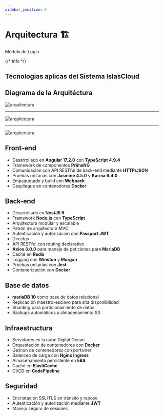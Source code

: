 ```yaml
---
sidebar_position: 6
---
```




# Arquitectura 🏗️

<Highlight color="#999999">Módulo de Login</Highlight>

{/* <span class="badge badge--info">Info</span> */}
<br/>

## Técnologias aplicas del Sistema <span className="tituloIslasCloudnormal">Islas</span><span className="tituloIslasCloud font-black ">Cloud</span>

## Diagrama de la Arquitéctura 
![arquitectura](/img/diagrama.png "Arquitectura")

---

![arquitectura](/img/diagrama-1.png "Arquitectura")

---

![arquitectura](/img/diagrama-2.png "Arquitectura")
## Front-end
- Desarrollado en **Angular 17.2.0** con **TypeScript 4.9.4**
- Framework de componentes **PrimeNG** 
- Comunicación con API RESTful de back-end mediante **HTTP/JSON**
- Pruebas unitarias con **Jasmine 4.5.0** y **Karma 6.4.0**
- Empaquetado y build con **Webpack**
- Despliegue en contenedores **Docker**

## Back-end
- Desarrollado en **NestJS 9** 
- Framework **Node.js** con **TypeScript**
- Arquitectura modular y escalable
- Patrón de arquitectura MVC
- Autenticación y autorización con **Passport JWT**  
- Directus
- API RESTful con routing declarativo
- **Axios 3.0.0** para manejo de peticiones para **MariaDB**
- Caché en **Redis**
- Logging con **Winston** y **Morgan**
- Pruebas unitarias con **Jest**
- Contenerización con **Docker**

## Base de datos
- **mariaDB 10** como base de datos relacional
- Replicación maestro-esclavo para alta disponibilidad
- Sharding para particionamiento de datos
- Backups automáticos a almacenamiento S3

## Infraestructura
- Servidores en la nube Digital Ocean
- Orquestación de contenedores con **Docker** 
- Gestion de contenedores con portainer
- Balanceo de carga con **Nginx Ingress**
- Almacenamiento persistente en **EBS**
- Caché en **ElastiCache**
- CI/CD en **CodePipeline**


## Seguridad
- Encriptación SSL/TLS en tránsito y reposo
- Autenticación y autorización mediante **JWT** 
- Manejo seguro de sesiones